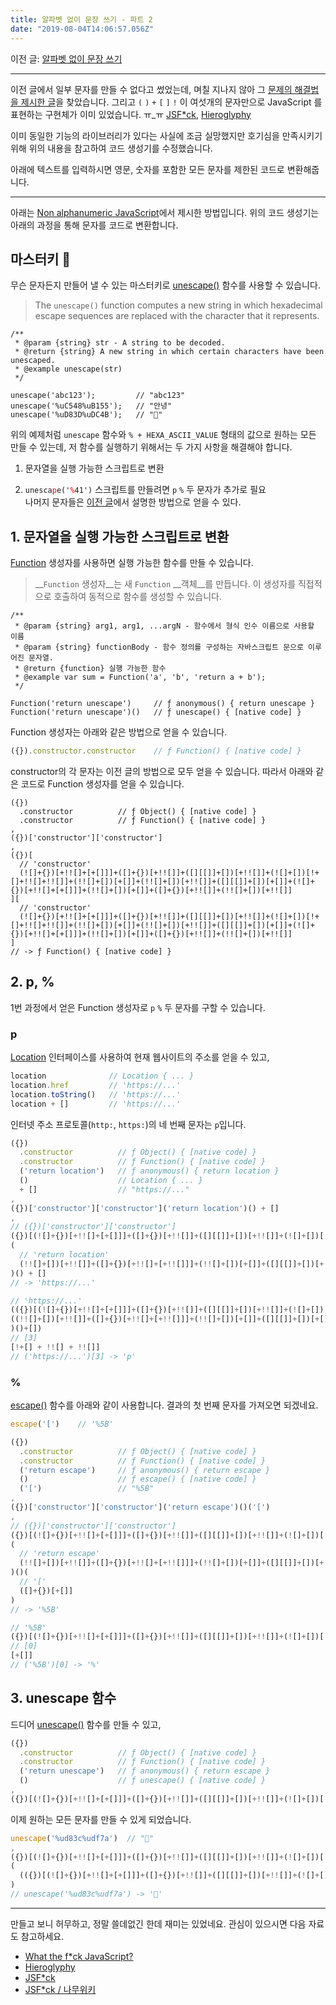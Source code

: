 ```yaml
---
title: 알파벳 없이 문장 쓰기 - 파트 2
date: "2019-08-04T14:06:57.056Z"
---
```



이전 글: [알파벳 없이 문장 쓰기](/writing-a-sentence-without-using-the-alphabet/)

---

이전 글에서 일부 문자를 만들 수 없다고 썼었는데, 며칠 지나지 않아 그 [문제의 해결법을 제시한 글](http://patriciopalladino.com/blog/2012/08/09/non-alphanumeric-javascript.html)을 찾았습니다. 그리고 `(` `)` `+` `[` `]` `!` 이 여섯개의 문자만으로 JavaScript 를 표현하는 구현체가 이미 있었습니다. ㅠ_ㅠ [JSF*ck](http://www.jsfuck.com/), [Hieroglyphy](http://patriciopalladino.com/files/hieroglyphy/)

이미 동일한 기능의 라이브러리가 있다는 사실에 조금 실망했지만 호기심을 만족시키기 위해 위의 내용을 참고하여 코드 생성기를 수정했습니다.

아래에 텍스트를 입력하시면 영문, 숫자를 포함한 모든 문자를 제한된 코드로 변환해줍니다.

<GeneratorV2 />

---

아래는 [Non alphanumeric JavaScript](http://patriciopalladino.com/blog/2012/08/09/non-alphanumeric-javascript.html)에서 제시한 방법입니다. 위의 코드 생성기는 아래의 과정을 통해 문자를 코드로 변환합니다.

## 마스터키 🔑

무슨 문자든지 만들어 낼 수 있는 마스터키로 [unescape()](https://developer.mozilla.org/docs/Web/JavaScript/Reference/Global_Objects/unescape) 함수를 사용할 수 있습니다.

> The `unescape()` function computes a new string in which hexadecimal escape sequences are replaced with the character that it represents.

```javascript{7-8}
/**
 * @param {string} str - A string to be decoded.
 * @return {string} A new string in which certain characters have been unescaped.
 * @example unescape(str)
 */

unescape('abc123');         // "abc123"
unescape('%uC548%uB155');   // "안녕"
unescape('%uD83D%uDC4B');   // "👋"
```

위의 예제처럼 `unescape` 함수와 `% + HEXA_ASCII_VALUE` 형태의 값으로 원하는 모든 만들 수 있는데, 저 함수를 실행하기 위해서는 두 가지 사항을 해결해야 합니다.

1. 문자열을 실행 가능한 스크립트로 변환

2. <code>unesca<span style="color:red">p</span>e('<span style="color:red">%</span>41')</code> 스크립트를 만들려면 <code>p</code> <code>%</code> 두 문자가 추가로 필요<br />나머지 문자들은 <a href="/writing-a-sentence-without-using-the-alphabet">이전 글</a>에서 설명한 방법으로 얻을 수 있다.

## 1. 문자열을 실행 가능한 스크립트로 변환

[Function](https://developer.mozilla.org/docs/Web/JavaScript/Reference/Global_Objects/Function) 생성자를 사용하면 실행 가능한 함수를 만들 수 있습니다.

> __`Function` 생성자__는 새 `Function` __객체__를 만듭니다. 이 생성자를 직접적으로 호출하여 동적으로 함수를 생성할 수 있습니다.

<!-- > The __`Function` constructor__ creates a new `Function` __object__. Calling the constructor directly can create functions dynamically. -->


```javascript{8}
/**
 * @param {string} arg1, arg1, ...argN - 함수에서 형식 인수 이름으로 사용할 이름
 * @param {string} functionBody - 함수 정의를 구성하는 자바스크립트 문으로 이루어진 문자열.
 * @return {function} 실행 가능한 함수
 * @example var sum = Function('a', 'b', 'return a + b');
 */

Function('return unescape')     // ƒ anonymous() { return unescape }
Function('return unescape')()   // ƒ unescape() { [native code] }
```

Function 생성자는 아래와 같은 방법으로 얻을 수 있습니다.

```js
({}).constructor.constructor    // ƒ Function() { [native code] }
```

constructor의 각 문자는 이전 글의 방법으로 모두 얻을 수 있습니다.
따라서 아래와 같은 코드로 Function 생성자를 얻을 수 있습니다.

```javascript{6-12}
({})
  .constructor          // ƒ Object() { [native code] }
  .constructor          // ƒ Function() { [native code] }
,
({})['constructor']['constructor']
,
({})[
  // 'constructor'
  (![]+{})[+!![]+[+[]]]+([]+{})[+!![]]+([][[]]+[])[+!![]]+(![]+[])[!+[]+!![]+!![]]+(!![]+[])[+[]]+(!![]+[])[+!![]]+([][[]]+[])[+[]]+(![]+{})[+!![]+[+[]]]+(!![]+[])[+[]]+([]+{})[+!![]]+(!![]+[])[+!![]]
][
  // 'constructor'
  (![]+{})[+!![]+[+[]]]+([]+{})[+!![]]+([][[]]+[])[+!![]]+(![]+[])[!+[]+!![]+!![]]+(!![]+[])[+[]]+(!![]+[])[+!![]]+([][[]]+[])[+[]]+(![]+{})[+!![]+[+[]]]+(!![]+[])[+[]]+([]+{})[+!![]]+(!![]+[])[+!![]]
]
// -> ƒ Function() { [native code] }
```


## 2. p, %

1번 과정에서 얻은 Function 생성자로 `p` `%` 두 문자를 구할 수 있습니다.

### p

[Location](https://developer.mozilla.org/docs/Web/API/Location) 인터페이스를 사용하여 현재 웹사이트의 주소를 얻을 수 있고,

```javascript
location              // Location { ... }
location.href         // 'https://...'
location.toString()   // 'https://...'
location + []         // 'https://...'
```

인터넷 주소 프로토콜(`http:`, `https:`)의 네 번째 문자는 `p`입니다.

```javascript
({})
  .constructor          // ƒ Object() { [native code] }
  .constructor          // ƒ Function() { [native code] }
  ('return location')   // ƒ anonymous() { return location }
  ()                    // Location { ... }
  + []                  // "https://..."
,
({})['constructor']['constructor']('return location')() + []
,
// ({})['constructor']['constructor']
({})[(![]+{})[+!![]+[+[]]]+([]+{})[+!![]]+([][[]]+[])[+!![]]+(![]+[])[!+[]+!![]+!![]]+(!![]+[])[+[]]+(!![]+[])[+!![]]+([][[]]+[])[+[]]+(![]+{})[+!![]+[+[]]]+(!![]+[])[+[]]+([]+{})[+!![]]+(!![]+[])[+!![]]][(![]+{})[+!![]+[+[]]]+([]+{})[+!![]]+([][[]]+[])[+!![]]+(![]+[])[!+[]+!![]+!![]]+(!![]+[])[+[]]+(!![]+[])[+!![]]+([][[]]+[])[+[]]+(![]+{})[+!![]+[+[]]]+(!![]+[])[+[]]+([]+{})[+!![]]+(!![]+[])[+!![]]]
(
  // 'return location'
  (!![]+[])[+!![]]+([]+{})[+!![]+[+!![]]]+(!![]+[])[+[]]+([][[]]+[])[+[]]+(!![]+[])[+!![]]+([][[]]+[])[+!![]]+(+{}+{})[+!![]+[+[]]]+(![]+[])[!+[]+!![]]+([]+{})[+!![]]+(![]+{})[+!![]+[+[]]]+(![]+[])[+!![]]+(!![]+[])[+[]]+(![]+[]+[][[]])[+!![]+[+[]]]+([]+{})[+!![]]+([][[]]+[])[+!![]]
)() + []
// -> 'https://...'
```

```javascript
// 'https://...'
(({})[(![]+{})[+!![]+[+[]]]+([]+{})[+!![]]+([][[]]+[])[+!![]]+(![]+[])[!+[]+!![]+!![]]+(!![]+[])[+[]]+(!![]+[])[+!![]]+([][[]]+[])[+[]]+(![]+{})[+!![]+[+[]]]+(!![]+[])[+[]]+([]+{})[+!![]]+(!![]+[])[+!![]]][(![]+{})[+!![]+[+[]]]+([]+{})[+!![]]+([][[]]+[])[+!![]]+(![]+[])[!+[]+!![]+!![]]+(!![]+[])[+[]]+(!![]+[])[+!![]]+([][[]]+[])[+[]]+(![]+{})[+!![]+[+[]]]+(!![]+[])[+[]]+([]+{})[+!![]]+(!![]+[])[+!![]]]
((!![]+[])[+!![]]+([]+{})[+!![]+[+!![]]]+(!![]+[])[+[]]+([][[]]+[])[+[]]+(!![]+[])[+!![]]+([][[]]+[])[+!![]]+(+{}+{})[+!![]+[+[]]]+(![]+[])[!+[]+!![]]+([]+{})[+!![]]+(![]+{})[+!![]+[+[]]]+(![]+[])[+!![]]+(!![]+[])[+[]]+(![]+[]+[][[]])[+!![]+[+[]]]+([]+{})[+!![]]+([][[]]+[])[+!![]]
)()+[])
// [3]
[!+[] + !![] + !![]]
// ('https://...')[3] -> 'p'
```

### %

[escape()](https://developer.mozilla.org/docs/Web/JavaScript/Reference/Global_Objects/escape) 함수를 아래와 같이 사용합니다.
결과의 첫 번째 문자를 가져오면 되겠네요.

```javascript
escape('[')    // '%5B'
```

```javascript
({})
  .constructor          // ƒ Object() { [native code] }
  .constructor          // ƒ Function() { [native code] }
  ('return escape')     // ƒ anonymous() { return escape }
  ()                    // ƒ escape() { [native code] }
  ('[')                 // "%5B"
,
({})['constructor']['constructor']('return escape')()('[')
,
// ({})['constructor']['constructor']
({})[(![]+{})[+!![]+[+[]]]+([]+{})[+!![]]+([][[]]+[])[+!![]]+(![]+[])[!+[]+!![]+!![]]+(!![]+[])[+[]]+(!![]+[])[+!![]]+([][[]]+[])[+[]]+(![]+{})[+!![]+[+[]]]+(!![]+[])[+[]]+([]+{})[+!![]]+(!![]+[])[+!![]]][(![]+{})[+!![]+[+[]]]+([]+{})[+!![]]+([][[]]+[])[+!![]]+(![]+[])[!+[]+!![]+!![]]+(!![]+[])[+[]]+(!![]+[])[+!![]]+([][[]]+[])[+[]]+(![]+{})[+!![]+[+[]]]+(!![]+[])[+[]]+([]+{})[+!![]]+(!![]+[])[+!![]]]
(
  // 'return escape'
  (!![]+[])[+!![]]+([]+{})[+!![]+[+!![]]]+(!![]+[])[+[]]+([][[]]+[])[+[]]+(!![]+[])[+!![]]+([][[]]+[])[+!![]]+(+{}+{})[+!![]+[+[]]]+([]+{})[+!![]+[+!![]]]+(![]+[])[!+[]+!![]+!![]]+(![]+{})[+!![]+[+[]]]+(![]+[])[+!![]]+(({})[(![]+{})[+!![]+[+[]]]+([]+{})[+!![]]+([][[]]+[])[+!![]]+(![]+[])[!+[]+!![]+!![]]+(!![]+[])[+[]]+(!![]+[])[+!![]]+([][[]]+[])[+[]]+(![]+{})[+!![]+[+[]]]+(!![]+[])[+[]]+([]+{})[+!![]]+(!![]+[])[+!![]]][(![]+{})[+!![]+[+[]]]+([]+{})[+!![]]+([][[]]+[])[+!![]]+(![]+[])[!+[]+!![]+!![]]+(!![]+[])[+[]]+(!![]+[])[+!![]]+([][[]]+[])[+[]]+(![]+{})[+!![]+[+[]]]+(!![]+[])[+[]]+([]+{})[+!![]]+(!![]+[])[+!![]]]((!![]+[])[+!![]]+([]+{})[+!![]+[+!![]]]+(!![]+[])[+[]]+([][[]]+[])[+[]]+(!![]+[])[+!![]]+([][[]]+[])[+!![]]+(+{}+{})[+!![]+[+[]]]+(![]+[])[!+[]+!![]]+([]+{})[+!![]]+(![]+{})[+!![]+[+[]]]+(![]+[])[+!![]]+(!![]+[])[+[]]+(![]+[]+[][[]])[+!![]+[+[]]]+([]+{})[+!![]]+([][[]]+[])[+!![]])()+[])[+(!+[]+!![]+!![])]+([]+{})[+!![]+[+!![]]]
)()(
  // '['
  ([]+{})[+[]]
)
// -> '%5B'
```

```javascript
// '%5B'
({})[(![]+{})[+!![]+[+[]]]+([]+{})[+!![]]+([][[]]+[])[+!![]]+(![]+[])[!+[]+!![]+!![]]+(!![]+[])[+[]]+(!![]+[])[+!![]]+([][[]]+[])[+[]]+(![]+{})[+!![]+[+[]]]+(!![]+[])[+[]]+([]+{})[+!![]]+(!![]+[])[+!![]]][(![]+{})[+!![]+[+[]]]+([]+{})[+!![]]+([][[]]+[])[+!![]]+(![]+[])[!+[]+!![]+!![]]+(!![]+[])[+[]]+(!![]+[])[+!![]]+([][[]]+[])[+[]]+(![]+{})[+!![]+[+[]]]+(!![]+[])[+[]]+([]+{})[+!![]]+(!![]+[])[+!![]]]((!![]+[])[+!![]]+([]+{})[+!![]+[+!![]]]+(!![]+[])[+[]]+([][[]]+[])[+[]]+(!![]+[])[+!![]]+([][[]]+[])[+!![]]+(+{}+{})[+!![]+[+[]]]+([]+{})[+!![]+[+!![]]]+(![]+[])[!+[]+!![]+!![]]+(![]+{})[+!![]+[+[]]]+(![]+[])[+!![]]+(({})[(![]+{})[+!![]+[+[]]]+([]+{})[+!![]]+([][[]]+[])[+!![]]+(![]+[])[!+[]+!![]+!![]]+(!![]+[])[+[]]+(!![]+[])[+!![]]+([][[]]+[])[+[]]+(![]+{})[+!![]+[+[]]]+(!![]+[])[+[]]+([]+{})[+!![]]+(!![]+[])[+!![]]][(![]+{})[+!![]+[+[]]]+([]+{})[+!![]]+([][[]]+[])[+!![]]+(![]+[])[!+[]+!![]+!![]]+(!![]+[])[+[]]+(!![]+[])[+!![]]+([][[]]+[])[+[]]+(![]+{})[+!![]+[+[]]]+(!![]+[])[+[]]+([]+{})[+!![]]+(!![]+[])[+!![]]]((!![]+[])[+!![]]+([]+{})[+!![]+[+!![]]]+(!![]+[])[+[]]+([][[]]+[])[+[]]+(!![]+[])[+!![]]+([][[]]+[])[+!![]]+(+{}+{})[+!![]+[+[]]]+(![]+[])[!+[]+!![]]+([]+{})[+!![]]+(![]+{})[+!![]+[+[]]]+(![]+[])[+!![]]+(!![]+[])[+[]]+(![]+[]+[][[]])[+!![]+[+[]]]+([]+{})[+!![]]+([][[]]+[])[+!![]])()+[])[+(!+[]+!![]+!![])]+([]+{})[+!![]+[+!![]]])()(([]+{})[+[]])
// [0]
[+[]]
// ('%5B')[0] -> '%'
```

## 3. unescape 함수

드디어 [unescape()](https://developer.mozilla.org/docs/Web/JavaScript/Reference/Global_Objects/unescape) 함수를 만들 수 있고,

```javascript
({})
  .constructor          // ƒ Object() { [native code] }
  .constructor          // ƒ Function() { [native code] }
  ('return unescape')   // ƒ anonymous() { return escape }
  ()                    // ƒ unescape() { [native code] }
,
({})[(![]+{})[+!![]+[+[]]]+([]+{})[+!![]]+([][[]]+[])[+!![]]+(![]+[])[!+[]+!![]+!![]]+(!![]+[])[+[]]+(!![]+[])[+!![]]+([][[]]+[])[+[]]+(![]+{})[+!![]+[+[]]]+(!![]+[])[+[]]+([]+{})[+!![]]+(!![]+[])[+!![]]][(![]+{})[+!![]+[+[]]]+([]+{})[+!![]]+([][[]]+[])[+!![]]+(![]+[])[!+[]+!![]+!![]]+(!![]+[])[+[]]+(!![]+[])[+!![]]+([][[]]+[])[+[]]+(![]+{})[+!![]+[+[]]]+(!![]+[])[+[]]+([]+{})[+!![]]+(!![]+[])[+!![]]]((!![]+[])[+!![]]+([]+{})[+!![]+[+!![]]]+(!![]+[])[+[]]+([][[]]+[])[+[]]+(!![]+[])[+!![]]+([][[]]+[])[+!![]]+(+{}+{})[+!![]+[+[]]]+([][[]]+[])[+[]]+([][[]]+[])[+!![]]+([]+{})[+!![]+[+!![]]]+(![]+[])[!+[]+!![]+!![]]+(![]+{})[+!![]+[+[]]]+(![]+[])[+!![]]+(({})[(![]+{})[+!![]+[+[]]]+([]+{})[+!![]]+([][[]]+[])[+!![]]+(![]+[])[!+[]+!![]+!![]]+(!![]+[])[+[]]+(!![]+[])[+!![]]+([][[]]+[])[+[]]+(![]+{})[+!![]+[+[]]]+(!![]+[])[+[]]+([]+{})[+!![]]+(!![]+[])[+!![]]][(![]+{})[+!![]+[+[]]]+([]+{})[+!![]]+([][[]]+[])[+!![]]+(![]+[])[!+[]+!![]+!![]]+(!![]+[])[+[]]+(!![]+[])[+!![]]+([][[]]+[])[+[]]+(![]+{})[+!![]+[+[]]]+(!![]+[])[+[]]+([]+{})[+!![]]+(!![]+[])[+!![]]]((!![]+[])[+!![]]+([]+{})[+!![]+[+!![]]]+(!![]+[])[+[]]+([][[]]+[])[+[]]+(!![]+[])[+!![]]+([][[]]+[])[+!![]]+(+{}+{})[+!![]+[+[]]]+(![]+[])[!+[]+!![]]+([]+{})[+!![]]+(![]+{})[+!![]+[+[]]]+(![]+[])[+!![]]+(!![]+[])[+[]]+(![]+[]+[][[]])[+!![]+[+[]]]+([]+{})[+!![]]+([][[]]+[])[+!![]])()+[])[!+[]+!![]+!![]]+([]+{})[+!![]+[+!![]]])()
```

이제 원하는 모든 문자를 만들 수 있게 되었습니다.

```javascript
unescape('%ud83c%udf7a')  // "🍺"
,
({})[(![]+{})[+!![]+[+[]]]+([]+{})[+!![]]+([][[]]+[])[+!![]]+(![]+[])[!+[]+!![]+!![]]+(!![]+[])[+[]]+(!![]+[])[+!![]]+([][[]]+[])[+[]]+(![]+{})[+!![]+[+[]]]+(!![]+[])[+[]]+([]+{})[+!![]]+(!![]+[])[+!![]]][(![]+{})[+!![]+[+[]]]+([]+{})[+!![]]+([][[]]+[])[+!![]]+(![]+[])[!+[]+!![]+!![]]+(!![]+[])[+[]]+(!![]+[])[+!![]]+([][[]]+[])[+[]]+(![]+{})[+!![]+[+[]]]+(!![]+[])[+[]]+([]+{})[+!![]]+(!![]+[])[+!![]]]((!![]+[])[+!![]]+([]+{})[+!![]+[+!![]]]+(!![]+[])[+[]]+([][[]]+[])[+[]]+(!![]+[])[+!![]]+([][[]]+[])[+!![]]+(+{}+{})[+!![]+[+[]]]+([][[]]+[])[+[]]+([][[]]+[])[+!![]]+([]+{})[+!![]+[+!![]]]+(![]+[])[!+[]+!![]+!![]]+(![]+{})[+!![]+[+[]]]+(![]+[])[+!![]]+(({})[(![]+{})[+!![]+[+[]]]+([]+{})[+!![]]+([][[]]+[])[+!![]]+(![]+[])[!+[]+!![]+!![]]+(!![]+[])[+[]]+(!![]+[])[+!![]]+([][[]]+[])[+[]]+(![]+{})[+!![]+[+[]]]+(!![]+[])[+[]]+([]+{})[+!![]]+(!![]+[])[+!![]]][(![]+{})[+!![]+[+[]]]+([]+{})[+!![]]+([][[]]+[])[+!![]]+(![]+[])[!+[]+!![]+!![]]+(!![]+[])[+[]]+(!![]+[])[+!![]]+([][[]]+[])[+[]]+(![]+{})[+!![]+[+[]]]+(!![]+[])[+[]]+([]+{})[+!![]]+(!![]+[])[+!![]]]((!![]+[])[+!![]]+([]+{})[+!![]+[+!![]]]+(!![]+[])[+[]]+([][[]]+[])[+[]]+(!![]+[])[+!![]]+([][[]]+[])[+!![]]+(+{}+{})[+!![]+[+[]]]+(![]+[])[!+[]+!![]]+([]+{})[+!![]]+(![]+{})[+!![]+[+[]]]+(![]+[])[+!![]]+(!![]+[])[+[]]+(![]+[]+[][[]])[+!![]+[+[]]]+([]+{})[+!![]]+([][[]]+[])[+!![]])()+[])[!+[]+!![]+!![]]+([]+{})[+!![]+[+!![]]])()
(
  (({})[(![]+{})[+!![]+[+[]]]+([]+{})[+!![]]+([][[]]+[])[+!![]]+(![]+[])[!+[]+!![]+!![]]+(!![]+[])[+[]]+(!![]+[])[+!![]]+([][[]]+[])[+[]]+(![]+{})[+!![]+[+[]]]+(!![]+[])[+[]]+([]+{})[+!![]]+(!![]+[])[+!![]]][(![]+{})[+!![]+[+[]]]+([]+{})[+!![]]+([][[]]+[])[+!![]]+(![]+[])[!+[]+!![]+!![]]+(!![]+[])[+[]]+(!![]+[])[+!![]]+([][[]]+[])[+[]]+(![]+{})[+!![]+[+[]]]+(!![]+[])[+[]]+([]+{})[+!![]]+(!![]+[])[+!![]]]((!![]+[])[+!![]]+([]+{})[+!![]+[+!![]]]+(!![]+[])[+[]]+([][[]]+[])[+[]]+(!![]+[])[+!![]]+([][[]]+[])[+!![]]+(+{}+{})[+!![]+[+[]]]+([]+{})[+!![]+[+!![]]]+(![]+[])[!+[]+!![]+!![]]+(![]+{})[+!![]+[+[]]]+(![]+[])[+!![]]+(({})[(![]+{})[+!![]+[+[]]]+([]+{})[+!![]]+([][[]]+[])[+!![]]+(![]+[])[!+[]+!![]+!![]]+(!![]+[])[+[]]+(!![]+[])[+!![]]+([][[]]+[])[+[]]+(![]+{})[+!![]+[+[]]]+(!![]+[])[+[]]+([]+{})[+!![]]+(!![]+[])[+!![]]][(![]+{})[+!![]+[+[]]]+([]+{})[+!![]]+([][[]]+[])[+!![]]+(![]+[])[!+[]+!![]+!![]]+(!![]+[])[+[]]+(!![]+[])[+!![]]+([][[]]+[])[+[]]+(![]+{})[+!![]+[+[]]]+(!![]+[])[+[]]+([]+{})[+!![]]+(!![]+[])[+!![]]]((!![]+[])[+!![]]+([]+{})[+!![]+[+!![]]]+(!![]+[])[+[]]+([][[]]+[])[+[]]+(!![]+[])[+!![]]+([][[]]+[])[+!![]]+(+{}+{})[+!![]+[+[]]]+(![]+[])[!+[]+!![]]+([]+{})[+!![]]+(![]+{})[+!![]+[+[]]]+(![]+[])[+!![]]+(!![]+[])[+[]]+(![]+[]+[][[]])[+!![]+[+[]]]+([]+{})[+!![]]+([][[]]+[])[+!![]])()+[])[+(!+[]+!![]+!![])]+([]+{})[+!![]+[+!![]]])()(([]+{})[+[]]))[+[]]+([][[]]+[])[+[]]+([][[]]+[])[!+[]+!![]]+((!+[]+!![])**(!+[]+!![]+!![])+[!+[]+!![]+!![]])+(![]+{})[+!![]+[+[]]]+(({})[(![]+{})[+!![]+[+[]]]+([]+{})[+!![]]+([][[]]+[])[+!![]]+(![]+[])[!+[]+!![]+!![]]+(!![]+[])[+[]]+(!![]+[])[+!![]]+([][[]]+[])[+[]]+(![]+{})[+!![]+[+[]]]+(!![]+[])[+[]]+([]+{})[+!![]]+(!![]+[])[+!![]]][(![]+{})[+!![]+[+[]]]+([]+{})[+!![]]+([][[]]+[])[+!![]]+(![]+[])[!+[]+!![]+!![]]+(!![]+[])[+[]]+(!![]+[])[+!![]]+([][[]]+[])[+[]]+(![]+{})[+!![]+[+[]]]+(!![]+[])[+[]]+([]+{})[+!![]]+(!![]+[])[+!![]]]((!![]+[])[+!![]]+([]+{})[+!![]+[+!![]]]+(!![]+[])[+[]]+([][[]]+[])[+[]]+(!![]+[])[+!![]]+([][[]]+[])[+!![]]+(+{}+{})[+!![]+[+[]]]+([]+{})[+!![]+[+!![]]]+(![]+[])[!+[]+!![]+!![]]+(![]+{})[+!![]+[+[]]]+(![]+[])[+!![]]+(({})[(![]+{})[+!![]+[+[]]]+([]+{})[+!![]]+([][[]]+[])[+!![]]+(![]+[])[!+[]+!![]+!![]]+(!![]+[])[+[]]+(!![]+[])[+!![]]+([][[]]+[])[+[]]+(![]+{})[+!![]+[+[]]]+(!![]+[])[+[]]+([]+{})[+!![]]+(!![]+[])[+!![]]][(![]+{})[+!![]+[+[]]]+([]+{})[+!![]]+([][[]]+[])[+!![]]+(![]+[])[!+[]+!![]+!![]]+(!![]+[])[+[]]+(!![]+[])[+!![]]+([][[]]+[])[+[]]+(![]+{})[+!![]+[+[]]]+(!![]+[])[+[]]+([]+{})[+!![]]+(!![]+[])[+!![]]]((!![]+[])[+!![]]+([]+{})[+!![]+[+!![]]]+(!![]+[])[+[]]+([][[]]+[])[+[]]+(!![]+[])[+!![]]+([][[]]+[])[+!![]]+(+{}+{})[+!![]+[+[]]]+(![]+[])[!+[]+!![]]+([]+{})[+!![]]+(![]+{})[+!![]+[+[]]]+(![]+[])[+!![]]+(!![]+[])[+[]]+(![]+[]+[][[]])[+!![]+[+[]]]+([]+{})[+!![]]+([][[]]+[])[+!![]])()+[])[+(!+[]+!![]+!![])]+([]+{})[+!![]+[+!![]]])()(([]+{})[+[]]))[+[]]+([][[]]+[])[+[]]+([][[]]+[])[!+[]+!![]]+(![]+[])[+[]]+((+!![]+[+[]])-(!+[]+!![]+!![]))+(![]+[])[+!![]]
)
// unescape('%ud83c%udf7a') -> '🍺'
```
---

만들고 보니 허무하고, 정말 쓸데없긴 한데 재미는 있었네요. 관심이 있으시면 다음 자료도 참고하세요.

- [What the f*ck JavaScript?](https://github.com/denysdovhan/wtfjs)
- [Hieroglyphy](http://patriciopalladino.com/files/hieroglyphy/)
- [JSF*ck](http://www.jsfuck.com/)
- [JSF*ck / 나무위키](https://namu.wiki/w/JSFuck)
